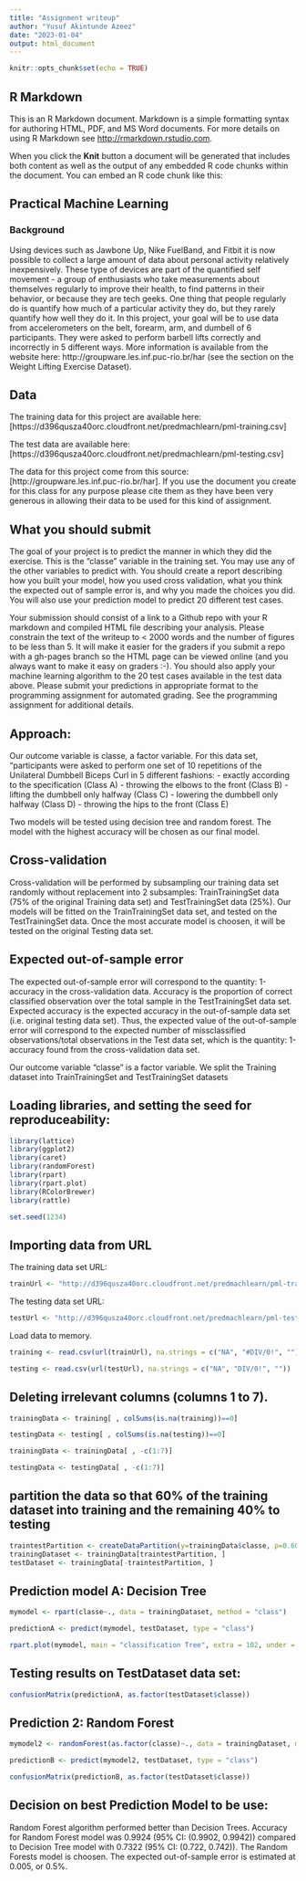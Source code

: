 ```yaml
---
title: "Assignment writeup"
author: "Yusuf Akintunde Azeez"
date: "2023-01-04"
output: html_document
---
```


```r
knitr::opts_chunk$set(echo = TRUE)
```

## R Markdown

This is an R Markdown document. Markdown is a simple formatting syntax for authoring HTML, PDF, and MS Word documents. For more details on using R Markdown see <http://rmarkdown.rstudio.com>.

When you click the **Knit** button a document will be generated that includes both content as well as the output of any embedded R code chunks within the document. You can embed an R code chunk like this:



## Practical Machine Learning
### Background
Using devices such as Jawbone Up, Nike FuelBand, and Fitbit it is now possible to collect a large amount of data about personal activity relatively inexpensively. These type of devices are part of the quantified self movement - a group of enthusiasts who take measurements about themselves regularly to improve their health, to find patterns in their behavior, or because they are tech geeks. One thing that people regularly do is quantify how much of a particular activity they do, but they rarely quantify how well they do it. In this project, your goal will be to use data from accelerometers on the belt, forearm, arm, and dumbell of 6 participants. They were asked to perform barbell lifts correctly and incorrectly in 5 different ways. More information is available from the website here: http://groupware.les.inf.puc-rio.br/har (see the section on the Weight Lifting Exercise Dataset).

## Data
The training data for this project are available here: [https://d396qusza40orc.cloudfront.net/predmachlearn/pml-training.csv]

The test data are available here: [https://d396qusza40orc.cloudfront.net/predmachlearn/pml-testing.csv]

The data for this project come from this source: [http://groupware.les.inf.puc-rio.br/har]. If you use the document you create for this class for any purpose please cite them as they have been very generous in allowing their data to be used for this kind of assignment.


## What you should submit
The goal of your project is to predict the manner in which they did the exercise. This is the “classe” variable in the training set. You may use any of the other variables to predict with. You should create a report describing how you built your model, how you used cross validation, what you think the expected out of sample error is, and why you made the choices you did. You will also use your prediction model to predict 20 different test cases.

Your submission should consist of a link to a Github repo with your R markdown and compiled HTML file describing your analysis. Please constrain the text of the writeup to < 2000 words and the number of figures to be less than 5. It will make it easier for the graders if you submit a repo with a gh-pages branch so the HTML page can be viewed online (and you always want to make it easy on graders :-). You should also apply your machine learning algorithm to the 20 test cases available in the test data above. Please submit your predictions in appropriate format to the programming assignment for automated grading. See the programming assignment for additional details.

## Approach:
Our outcome variable is classe, a factor variable. For this data set, “participants were asked to perform one set of 10 repetitions of the Unilateral Dumbbell Biceps Curl in 5 different fashions: - exactly according to the specification (Class A) - throwing the elbows to the front (Class B) - lifting the dumbbell only halfway (Class C) - lowering the dumbbell only halfway (Class D) - throwing the hips to the front (Class E)

Two models will be tested using decision tree and random forest. The model with the highest accuracy will be chosen as our final model.

## Cross-validation
Cross-validation will be performed by subsampling our training data set randomly without replacement into 2 subsamples: TrainTrainingSet data (75% of the original Training data set) and TestTrainingSet data (25%). Our models will be fitted on the TrainTrainingSet data set, and tested on the TestTrainingSet data. Once the most accurate model is choosen, it will be tested on the original Testing data set.

## Expected out-of-sample error
The expected out-of-sample error will correspond to the quantity: 1-accuracy in the cross-validation data. Accuracy is the proportion of correct classified observation over the total sample in the TestTrainingSet data set. Expected accuracy is the expected accuracy in the out-of-sample data set (i.e. original testing data set). Thus, the expected value of the out-of-sample error will correspond to the expected number of missclassified observations/total observations in the Test data set, which is the quantity: 1-accuracy found from the cross-validation data set.

Our outcome variable “classe” is a factor variable. We split the Training dataset into TrainTrainingSet and TestTrainingSet datasets

## Loading libraries, and setting the seed for reproduceability:

```r
library(lattice)
library(ggplot2)
library(caret)
library(randomForest)
library(rpart)
library(rpart.plot)
library(RColorBrewer)
library(rattle)
```

```r
set.seed(1234)
```

## Importing data from URL
The training data set URL:

```r
trainUrl <- "http://d396qusza40orc.cloudfront.net/predmachlearn/pml-training.csv"
```

The testing data set URL:
```r
testUrl <- "http://d396qusza40orc.cloudfront.net/predmachlearn/pml-testing.csv"
```

Load data to memory.
```r
training <- read.csv(url(trainUrl), na.strings = c("NA", "#DIV/0!", ""))
```

```r
testing <- read.csv(url(testUrl), na.strings = c("NA", "DIV/0!", ""))
```

## Deleting irrelevant columns (columns 1 to 7). 

```r
trainingData <- training[ , colSums(is.na(training))==0]
```

```r
testingData <- testing[ , colSums(is.na(testing))==0]
```

```r
trainingData <- trainingData[ , -c(1:7)]
```

```r
testingData <- testingData[ , -c(1:7)]
```

## partition the data so that 60% of the training dataset into training and the remaining 40% to testing

```r
traintestPartition <- createDataPartition(y=trainingData$classe, p=0.60, list = FALSE)
trainingDataset <- trainingData[traintestPartition, ]
testDataset <- trainingData[-traintestPartition, ]

```

## Prediction model A: Decision Tree

```r
mymodel <- rpart(classe~., data = trainingDataset, method = "class")

predictionA <- predict(mymodel, testDataset, type = "class")

rpart.plot(mymodel, main = "classification Tree", extra = 102, under = TRUE, faclen = 0)
```

## Testing results on TestDataset data set:

```r
confusionMatrix(predictionA, as.factor(testDataset$classe))
```

## Prediction 2: Random Forest

```r
mymodel2 <- randomForest(as.factor(classe)~., data = trainingDataset, method = "class")

predictionB <- predict(mymodel2, testDataset, type = "class")
```

```r
confusionMatrix(predictionB, as.factor(testDataset$classe))
```

## Decision on best Prediction Model to be use:
Random Forest algorithm performed better than Decision Trees. Accuracy for Random Forest model was 0.9924 (95% CI: (0.9902, 0.9942)) compared to Decision Tree model with 0.7322 (95% CI: (0.722, 0.742)). The Random Forests model is choosen. The expected out-of-sample error is estimated at 0.005, or 0.5%.

